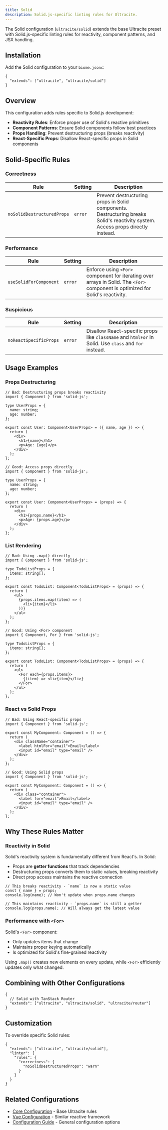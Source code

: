 ```yaml
---
title: Solid
description: Solid.js-specific linting rules for Ultracite.
---
```


The Solid configuration (`ultracite/solid`) extends the base Ultracite preset with Solid.js-specific linting rules for reactivity, component patterns, and JSX handling.

## Installation

Add the Solid configuration to your `biome.jsonc`:

```jsonc title="biome.jsonc"
{
  "extends": ["ultracite", "ultracite/solid"]
}
```

## Overview

This configuration adds rules specific to Solid.js development:

- **Reactivity Rules**: Enforce proper use of Solid's reactive primitives
- **Component Patterns**: Ensure Solid components follow best practices
- **Props Handling**: Prevent destructuring props (breaks reactivity)
- **React-Specific Props**: Disallow React-specific props in Solid components

## Solid-Specific Rules

### Correctness

| Rule | Setting | Description |
|------|---------|-------------|
| `noSolidDestructuredProps` | `error` | Prevent destructuring props in Solid components. Destructuring breaks Solid's reactivity system. Access props directly instead. |

### Performance

| Rule | Setting | Description |
|------|---------|-------------|
| `useSolidForComponent` | `error` | Enforce using `<For>` component for iterating over arrays in Solid. The `<For>` component is optimized for Solid's reactivity. |

### Suspicious

| Rule | Setting | Description |
|------|---------|-------------|
| `noReactSpecificProps` | `error` | Disallow React-specific props like `className` and `htmlFor` in Solid. Use `class` and `for` instead. |

## Usage Examples

### Props Destructuring

```tsx
// Bad: Destructuring props breaks reactivity
import { Component } from 'solid-js';

type UserProps = {
  name: string;
  age: number;
};

export const User: Component<UserProps> = ({ name, age }) => {
  return (
    <div>
      <h1>{name}</h1>
      <p>Age: {age}</p>
    </div>
  );
};

// Good: Access props directly
import { Component } from 'solid-js';

type UserProps = {
  name: string;
  age: number;
};

export const User: Component<UserProps> = (props) => {
  return (
    <div>
      <h1>{props.name}</h1>
      <p>Age: {props.age}</p>
    </div>
  );
};
```

### List Rendering

```tsx
// Bad: Using .map() directly
import { Component } from 'solid-js';

type TodoListProps = {
  items: string[];
};

export const TodoList: Component<TodoListProps> = (props) => {
  return (
    <ul>
      {props.items.map((item) => (
        <li>{item}</li>
      ))}
    </ul>
  );
};

// Good: Using <For> component
import { Component, For } from 'solid-js';

type TodoListProps = {
  items: string[];
};

export const TodoList: Component<TodoListProps> = (props) => {
  return (
    <ul>
      <For each={props.items}>
        {(item) => <li>{item}</li>}
      </For>
    </ul>
  );
};
```

### React vs Solid Props

```tsx
// Bad: Using React-specific props
import { Component } from 'solid-js';

export const MyComponent: Component = () => {
  return (
    <div className="container">
      <label htmlFor="email">Email</label>
      <input id="email" type="email" />
    </div>
  );
};

// Good: Using Solid props
import { Component } from 'solid-js';

export const MyComponent: Component = () => {
  return (
    <div class="container">
      <label for="email">Email</label>
      <input id="email" type="email" />
    </div>
  );
};
```

## Why These Rules Matter

### Reactivity in Solid

Solid's reactivity system is fundamentally different from React's. In Solid:

- Props are **getter functions** that track dependencies
- Destructuring props converts them to static values, breaking reactivity
- Direct prop access maintains the reactive connection

```tsx
// This breaks reactivity - `name` is now a static value
const { name } = props;
console.log(name); // Won't update when props.name changes

// This maintains reactivity - `props.name` is still a getter
console.log(props.name); // Will always get the latest value
```

### Performance with `<For>`

Solid's `<For>` component:

- Only updates items that change
- Maintains proper keying automatically
- Is optimized for Solid's fine-grained reactivity

Using `.map()` creates new elements on every update, while `<For>` efficiently updates only what changed.

## Combining with Other Configurations

```jsonc title="biome.jsonc"
{
  // Solid with TanStack Router
  "extends": ["ultracite", "ultracite/solid", "ultracite/router"]
}
```

## Customization

To override specific Solid rules:

```jsonc title="biome.jsonc"
{
  "extends": ["ultracite", "ultracite/solid"],
  "linter": {
    "rules": {
      "correctness": {
        "noSolidDestructuredProps": "warn"
      }
    }
  }
}
```

## Related Configurations

- [Core Configuration](/core) - Base Ultracite rules
- [Vue Configuration](/vue) - Similar reactive framework
- [Configuration Guide](/configuration) - General configuration options
